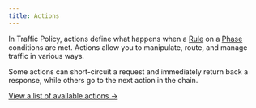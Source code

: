 ```yaml
---
title: Actions
---
```


In Traffic Policy, actions define what happens when a [Rule](/traffic-policy/concepts/phase-rules) on a [Phase](/traffic-policy/concepts/phases) conditions are met. 
Actions allow you to manipulate, route, and manage traffic in various ways.

Some actions can short-circuit a request and immediately return back a response, while others go to the next action in the chain.

[View a list of available actions →](/traffic-policy/actions)
